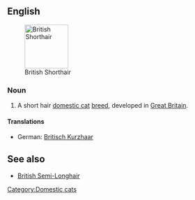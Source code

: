==English==
[[Image:British Short-hair.jpg|thumb|right|100px|British Shorthair]]
===Noun===
{{en-noun|sg=[[British Shorthair]]}}

# A short hair [[domestic cat]] [[breed]], developed in [[Great Britain]].

====Translations====
*German: [[Britisch Kurzhaar]] {{f}}

==See also==
*[[British Semi-Longhair]]

{{wikipedia|British Shorthair}}
{{commonscat|British Shorthair}}

[[Category:Domestic cats]]